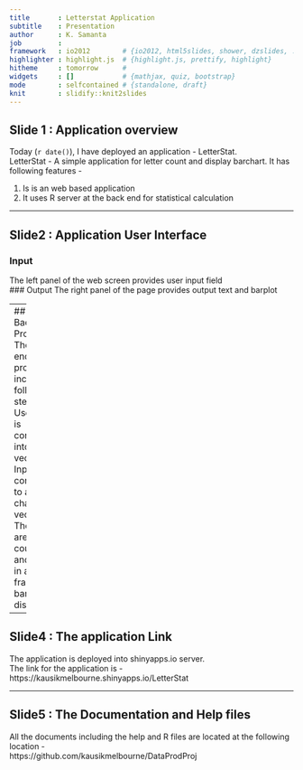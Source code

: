 ```yaml
---
title       : Letterstat Application 
subtitle    : Presentation
author      : K. Samanta
job         : 
framework   : io2012        # {io2012, html5slides, shower, dzslides, ...}
highlighter : highlight.js  # {highlight.js, prettify, highlight}
hitheme     : tomorrow      # 
widgets     : []            # {mathjax, quiz, bootstrap}
mode        : selfcontained # {standalone, draft}
knit        : slidify::knit2slides
---
```


## Slide  1 : Application overview  
Today (`r date()`), I have deployed an application - LetterStat.  
LetterStat - A simple application for letter count and display barchart. It has following features -  

1. Is is an web based application  
2. It uses R server at the back end for statistical calculation  


---

## Slide2 : Application User Interface  
### Input  
The left panel of the web screen provides user input field  
### Output
The right panel of the page provides output text and barplot  

---
## Slide3 : Backend Processing  
The back end processing includes following steps -  
User input is converted into a vector  
1. Input text converted to a character vector  
2. The letters are counted and stored in a data frame  
3. a barplot is displayed  

---

## Slide4 : The application Link  
The application is deployed into shinyapps.io server.  
The link for the application is -   
https://kausikmelbourne.shinyapps.io/LetterStat  

---

## Slide5 : The Documentation and Help files  

All the documents including the help and R files are located at the following location -  
https://github.com/kausikmelbourne/DataProdProj

